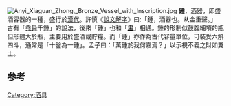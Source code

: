 {{noteTA	
|T=zh-hans:锺 (容器);zh-hant:鍾 (容器);
|3=zh-hans:锺; zh-hant:鍾; 
}}
[[File:Anyi_Xiaguan_Zhong,_Bronze_Vessel_with_Inscription.jpg|thumb]]
'''鍾'''，酒器，即盛酒容器的一種，盛行於[[漢代|漢代]]。許慎《[[說文解字|說文解字]]》曰:「鍾，酒器也。从金重聲。」 古有「[[堯|堯]][[舜|舜]]千鍾」的說法，後來「鍾」也和「'''[[盅|盅]]'''」相通。鍾的形制似鼓腹細項的瓶但形體大於瓶，主要用於盛酒或貯糧。而「鍾」亦作為古代容量單位，可裝受六斛四斗，通常是「十釜為一鍾」。孟子曰：「萬鍾於我何嘉焉？」以示視不義之財如糞土。

== 参考 ==
{{reflist}}

{{青铜器}}

[[Category:酒具|Category:酒具]]